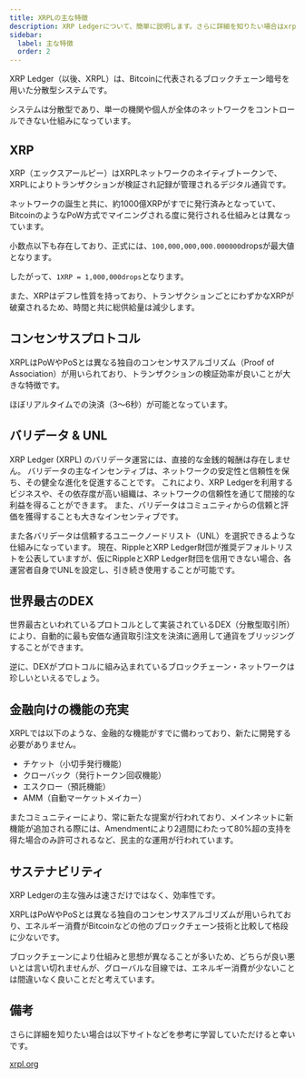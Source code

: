 ```yaml
---
title: XRPLの主な特徴
description: XRP Ledgerについて、簡単に説明します。さらに詳細を知りたい場合はxrpl.orgなどを参考にしてください。
sidebar:
  label: 主な特徴
  order: 2
---
```



XRP Ledger（以後、XRPL）は、Bitcoinに代表されるブロックチェーン暗号を用いた分散型システムです。

システムは分散型であり、単一の機関や個人が全体のネットワークをコントロールできない仕組みになっています。

## XRP

XRP（エックスアールピー）はXRPLネットワークのネイティブトークンで、XRPLによりトランザクションが検証され記録が管理されるデジタル通貨です。

ネットワークの誕生と共に、約1000億XRPがすでに発行済みとなっていて、BitcoinのようなPoW方式でマイニングされる度に発行される仕組みとは異なっています。

小数点以下も存在しており、正式には、`100,000,000,000.000000`dropsが最大値となります。

したがって、`1XRP = 1,000,000drops`となります。

また、XRPはデフレ性質を持っており、トランザクションごとにわずかなXRPが破棄されるため、時間と共に総供給量は減少します。

## コンセンサスプロトコル

XRPLはPoWやPoSとは異なる独自のコンセンサスアルゴリズム（Proof of Association）が用いられており、トランザクションの検証効率が良いことが大きな特徴です。

ほぼリアルタイムでの決済（3～6秒）が可能となっています。

## バリデータ & UNL

XRP Ledger (XRPL) のバリデータ運営には、直接的な金銭的報酬は存在しません。
バリデータの主なインセンティブは、ネットワークの安定性と信頼性を保ち、その健全な進化を促進することです。
これにより、XRP Ledgerを利用するビジネスや、その依存度が高い組織は、ネットワークの信頼性を通じて間接的な利益を得ることができます。
また、バリデータはコミュニティからの信頼と評価を獲得することも大きなインセンティブです。

また各バリデータは信頼するユニークノードリスト（UNL）を選択できるような仕組みになっています。
現在、RippleとXRP Ledger財団が推奨デフォルトリストを公表していますが、仮にRippleとXRP Ledger財団を信用できない場合、各運営者自身でUNLを設定し、引き続き使用することが可能です。

## 世界最古のDEX

世界最古といわれているプロトコルとして実装されているDEX（分散型取引所）により、自動的に最も安価な通貨取引注文を決済に適用して通貨をブリッジングすることができます。

逆に、DEXがプロトコルに組み込まれているブロックチェーン・ネットワークは珍しいといえるでしょう。

## 金融向けの機能の充実

XRPLでは以下のような、金融的な機能がすでに備わっており、新たに開発する必要がありません。

- チケット（小切手発行機能）
- クローバック（発行トークン回収機能）
- エスクロー（預託機能）
- AMM（自動マーケットメイカー）

またコミュニティーにより、常に新たな提案が行われており、メインネットに新機能が追加される際には、Amendmentにより2週間にわたって80%超の支持を得た場合のみ許可されるなど、民主的な運用が行われています。

## サステナビリティ

XRP Ledgerの主な強みは速さだけではなく、効率性です。

XRPLはPoWやPoSとは異なる独自のコンセンサスアルゴリズムが用いられており、エネルギー消費がBitcoinなどの他のブロックチェーン技術と比較して格段に少ないです。

ブロックチェーンにより仕組みと思想が異なることが多いため、どちらが良い悪いとは言い切れませんが、グローバルな目線では、エネルギー消費が少ないことは間違いなく良いことだと考えています。

## 備考

さらに詳細を知りたい場合は以下サイトなどを参考に学習していただけると幸いです。

[xrpl.org](https://xrpl.org/)